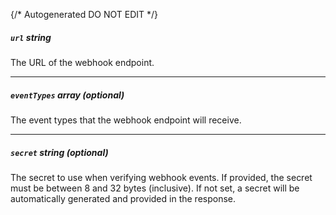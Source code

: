 {/* Autogenerated DO NOT EDIT  */}
##### `url` _string_
The URL of the webhook endpoint.

---
##### `eventTypes` _array (optional)_
The event types that the webhook endpoint will receive.

---
##### `secret` _string (optional)_
The secret to use when verifying webhook events. If provided, the
secret must be between 8 and 32 bytes (inclusive). If not set, a
secret will be automatically generated and provided in the
response.



